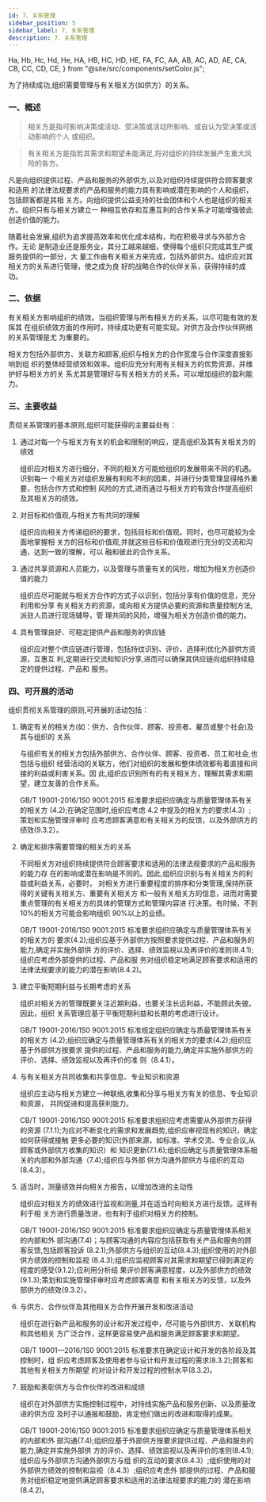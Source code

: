 ```yaml
---
id: 7、关系管理
sidebar_position: 5
sidebar_label: 7、关系管理
description: 7、关系管理
---
```


  Ha,
  Hb,
  Hc,
  Hd,
  He,
  HA,
  HB,
  HC,
  HD,
  HE,
  FA,
  FC,
  AA,
  AB,
  AC,
  AD,
  AE,
  CA,
  CB,
  CC,
  CD,
  CE,
} from "@site/src/components/setColor.js";

<AE>为了持续成功,组织需要管理与有关相关方(如供方）的关系。</AE>

### 一、概述

>相关方是指可影响决策或活动、受决策或活动所影响、或自认为受决策或活动影响的个人
>或组织。


> 有关相关方是指若其需求和期望未能满足,将对组织的持续发展产生重大风险的各方。

凡是向组织提供过程、产品和服务的外部供方,以及对组织持续提供符合顾客要求和适用
的法律法规要求的产品和服务的能力具有影响或潜在影响的个人和组织，包括顾客都是其相
关方。向组织提供公益支持的社会团体和个人也是组织的相关方。组织只有与相关方建立一
种相互依存和互惠互利的合作关系才可能增强彼此创造价值的能力。

随着社会发展,组织为追求提高效率和优化成本结构，均在积极寻求与外部方合作。无论
是制造业还是服务业，其分工越来越细，使得每个组织只完成其生产或服务提供的一部分，大
量工作由有关相关方来完成，包括外部供方。组织应对其相关方的关系进行管理，使之成为良
好的战略合作的伙伴关系，获得持续的成功。

### 二、依据

<Ha>有关相关方影响组织的绩效</Ha>。当组织管理与所有相关方的关系，以尽可能有效的发挥其
在组织绩效方面的作用时，持续成功更有可能实现。对供方及合作伙伴网络的关系管理是尤
为重要的。

相关方包括外部供方、关联方和顾客,组织与相关方的合作宽度与合作深度直接影响到组
织的整体经营绩效和效率。组织应充分利用有关相关方的优势资源，并维护好与相关方的关
系尤其是管理好与有关相关方的关系，可以增加组织的盈利能力。

### 三、主要收益

贯彻关系管理的基本原则,组织可能获得的主要益处有：

1. 通过对每一个与相关方有关的机会和限制的响应，<Hb>提高组织及其有关相关方的绩效</Hb>

   组织应对相关方进行细分，不同的相关方可能给组织的发展带来不同的机遇。识别每一
   个相关方对组织发展有利和不利的因素，并进行分类管理显得格外重要，包括合作方式和控制
   风险的方式,进而通过与相关方的有效合作提高组织及其相关方的绩效。

2. 对目标和价值观,与相关方有<Hb>共同的理解</Hb>

   组织应向相关方传递组织的要求，包括目标和价值观。同时，也尽可能较为全面地掌握相
   关方的目标和价值观,并就这些目标和价值观进行充分的交流和沟通，达到一致的理解，可以
   融和彼此的合作关系。

3. 通过共享资源和人员能力，以及管理与质量有关的风险，<Hb>增加为相关方创造价值的能力</Hb>

   组织应尽可能就与相关方合作的方式子以识别，包括分享有价值的信息，充分利用和分享
   有关相关方的资源，或向相关方提供必要的资源和质量控制方法,派驻人员进行现场辅导，管
   理共同的风险，增强为相关方创造价值的能力。

4. 具有管理良好、可稳定提供产品和服务的<Hb>供应链</Hb>

   组织应对整个供应链进行管理，包括持纹识别、评价、选择利优化外部供方资源，互惠互
   利,定期进行交流和知识分享,进而可以确保其供应链向组织持续稳定的提供过程、产品和
   服务。

### 四、可开展的活动

组织贯彻关系管理的原则,可开展的活动包括：

1. 确定有关的相关方(如：供方、合作伙伴、顾客、投资者、雇员或整个社会)及其与组织的
   关系

   与组织有关的相关方包括外部供方、合作伙伴、顾客、投资者、员工和社会,也包括与组织
   经营活动的关联方，他们对组织的发展和整体绩效都有着直接和间接的利益或利害关系。因
   此,组织应识别所有的有关相关方，理解其需求和期望，建立友善的合作关系。

   GB/T 19001-2016/1S0 9001:2015 标准要求组织应确定与质量管理体系有关的相关方
   (4.2);在确定范围时,组织应考虑 4.2 中提及的相关方的要求(4.3）;策划和实施管理评审时
   应考虑顾客满意和有关相关方的反馈，以及外部供方的绩效(9.3.2）。
2. 确定和排序需要管理的相关方的关系

   不同相关方对组织持续提供符合顾客要求和适用的法律法规要求的产品和服务的能力存
   在的影响或潜在影响是不同的。因此,组织应识别与有关相关方的利益或利益关系，必要时，
   对相关方进行重要程度的排序和分类管理,保持所获得的<Hb>关键有关相关方</Hb>、<Hb>重要有关相关方</Hb>
   和<Hb>一般有关相关方</Hb>的信息，进而对需要重点管理的有关相关方的具体的管理方式和管理内容进
   行决策。有时候，不到 10%的相关方可能会影响组织 90%以上的业绩。

   GB/T 19001-2016/1S0 9001:2015 标准要求组织应确定与质量管理体系有关的相关方的
   要求(4.2);组织应基于外部供方按照要求提供过程、产品和服务的能力,确定并实施外部供
   方的评价、选择、绩效监視以及再评价的准则(8.4.1);组织应考虑外部提供的过程、产品和服
   务对组织稳定地满足顾客要求和适用的法律法规要求的能力的潜在影响(8.4.2)。
3. 建立平衡短期利益与长期考虑的关系

   组织对相关方的管理既要关注近期利益，也要关注长远利益，不能顾此失彼。因此，组织
   关系管理应基于平衡短期利益和长期的考虑进行设计。

   GB/T 19001-2016/1S0 9001:2015 标准规定组织应确定与质最管理体系有关的相关方
   (4.2);组织应确定与质量管理体系有关的相关方的要求(4.2);组织应基于外部供方按要求
   提供的过程、产品和服务的能力,确定并实施外部供方的评价、选择、绩效监视以及再评价的准
   则（8.4.1）。
4. 与有关相关方共同收集和共享信息、专业知识和资源

   组织应主动与相关方建立一种联络,收集和分享与相关方有关的信息、专业知识和资源，
   共同促进和提高获利能力。

   CB/T 19001-2016/1S0 9001:2015 标准要求组织应考虑需要从外部供方获得的资源
   (7.1.1);为应对不断变化的需求和发展趋势,组织应审视现有的知识，确定如何获得或接触
   更多必要的知识(外部来源，如标准、学术交流、专业会议,从顾客或外部供方收集的知识）和
   知识更新(7.1.6);组织应确定与质量管理体系相关的内部和外部沟通（7.4);组织应与外部
   供方沟通外部供方与组织的互动(8.4.3）。
5. 适当时，测量绩效并向相关方报告，以增加改进的主动性

   组织应对相关方的绩效进行监视和测量,并在适当时向相关方进行反馈。这样有利于相
   关方进行质量改进，也有利于组织对相关方的控制。

   GB/T 19001-2016/1S0 9001:2015 标准要求组织应确定与质量管理体系相关的内部和外
   部沟通(7.4)；与顾客沟通的内容应包括获取有关产品和服务的顾客反馈,包括顾客投诉
   (8.2.1);外部供方与组织的互动(8.4.3);组织使用的对外部供方绩效的控制和监视
   (8.4.3);组织应监视顾客对其需求和期望已得到满足的程度的感受(9.1.2);应利用分析结
   果评价顾客满意程度，以及外部供方的绩效(9.1.3);策划和实施管理评审时应考虑顾客满意
   和有关相关方的反馈，以及外部供方的绩效(9.3.2）。
6. 与供方、合作伙伴及其他相关方合作开展开发和改进活动

   组织在进行新产品和服务的设计和开发过程中，尽可能与外部供方、关联机构和其他相关
   方广泛合作，这样更容易使产品和服务满足顾客要求和期望。

   GB/T 19001—2016/1S0 9001:2015 标准要求在确定设计和开发的各阶段及其控制时，组
   织应考虑顾客及使用者参与设计和开发过程的需求(8.3.2);顾客和其他有关相关方所期望
   的对设计和开发过程的控制水平(8.3.2)。
7. 鼓励和表彰供方与合作伙伴的改进和成绩

   组织在对外部供方实施控制过程中，对持线实施产品和服务创新、以及质量改进的供方应
   及时子以通报和鼓励，肯定他们做出的改进和取得的成果。

   GB/T 19001-2016/1S0 9001:2015 标准要求组织应确定与质量管理体系相关的内部和外
   部沟通(7.4);组织应基于外部供方按要求提供过程、产品和服务的能力,确定并实施外部供
   方的评价、选择、绩效监视以及再评价的准则(8.4.1);组织应与外部供方沟通外部供方与组
   织的互动的要求(8.4.3）;组织使用的对外部供方绩效的控制和监视（8.4.3）;组织应考虑外
   部提供的过程、产品和服务对组织稳定地提供满足顾客要求和适用的法律法规要求的能力的
   潜在影响(8.4.2)。
